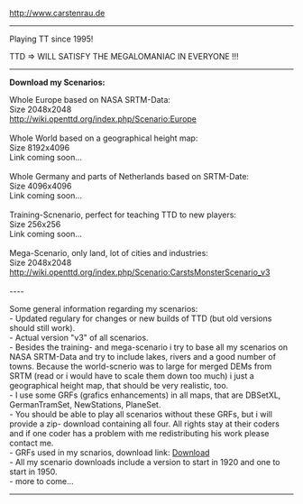 http://www.carstenrau.de

----

Playing TT since 1995!

TTD => WILL SATISFY THE MEGALOMANIAC IN EVERYONE !!!

----

'''Download my Scenarios:'''

Whole Europe based on NASA SRTM-Data:<br>
Size 2048x2048<br>
http://wiki.openttd.org/index.php/Scenario:Europe<br>
<br>
Whole World based on a geographical height map:<br>
Size 8192x4096<br>
Link coming soon...<br>
<br>
Whole Germany and parts of Netherlands based on SRTM-Date:<br>
Size 4096x4096<br>
Link coming soon...<br>
<br>
Training-Scnenario, perfect for teaching TTD to new players:<br>
Size 256x256<br>
Link coming soon...<br>
<br>
Mega-Scenario, only land, lot of cities and industries:<br>
Size 2048x2048<br>
http://wiki.openttd.org/index.php/Scenario:CarstsMonsterScenario_v3<br>
<br>
----

Some general information regarding my scenarios:<br>
- Updated regulary for changes or new builds of TTD (but old versions should still work).<br>
- Actual version "v3" of all scenarios.<br>
- Besides the training- and mega-scenario i try to base all my scenarios on NASA SRTM-Data and try to include lakes, rivers and a good number of towns. Because the world-scnerio was to large for merged DEMs from SRTM (read or i would have to scale them down too much) i just a geographical height map, that should be very realistic, too.<br>
- I use some GRFs (grafics enhancements) in all maps, that are DBSetXL, GermanTramSet, NewStations, PlaneSet.<br>
- You should be able to play all scenarios without these GRFs, but i will provide a zip- download containing all four. All rights stay at their coders and if one coder has a problem with me redistributing his work please contact me.<br>
- GRFs used in my scnarios, download link: [http://web1.delta234.server4you.de/diverses/openttd/grfs.zip Download]<br>
- All my scenario downloads include a version to start in 1920 and one to start in 1950.<br>
- more to come...<br>

----

{{en/Archive/Community/Users/Userbox Scenarios Team}}
